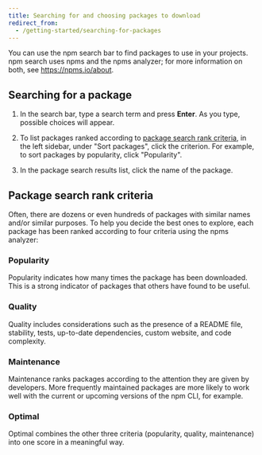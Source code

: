 ```yaml
---
title: Searching for and choosing packages to download
redirect_from:
  - /getting-started/searching-for-packages
---
```


You can use the npm search bar to find packages to use in your projects. npm search uses npms and the npms analyzer; for more information on both, see https://npms.io/about.

## Searching for a package

1. In the search bar, type a search term and press **Enter**. As you type, possible choices will appear.

   <Screenshot src="/packages-and-modules/getting-packages-from-the-registry/search-qr.png" alt="Screenshot of a search text box" />
   <Screenshot src="/packages-and-modules/getting-packages-from-the-registry/search-qr-results.png" alt="Screenshot of the search text box and search results" />

2. To list packages ranked according to [package search rank criteria](#package-search-rank-criteria), in the left sidebar, under "Sort packages", click the criterion. For example, to sort packages by popularity, click "Popularity".

3. In the package search results list, click the name of the package.

## Package search rank criteria

Often, there are dozens or even hundreds of packages with similar names and/or similar purposes. To help you decide the best ones to explore, each package has been ranked according to four criteria using the npms analyzer:

### Popularity

Popularity indicates how many times the package has been downloaded. This is a strong indicator of packages that others have found to be useful.

### Quality

Quality includes considerations such as the presence of a README file, stability, tests, up-to-date dependencies, custom website, and code complexity.

### Maintenance

Maintenance ranks packages according to the attention they are given by developers. More frequently maintained packages are more likely to work well with the current or upcoming versions of the npm CLI, for example.

### Optimal

Optimal combines the other three criteria (popularity, quality, maintenance) into one score in a meaningful way.
